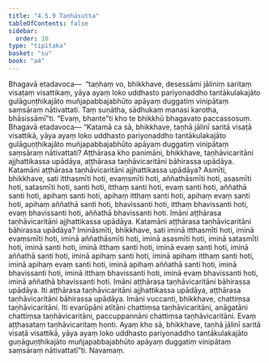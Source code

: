 ```yaml
---
title: "4.5.9 Taṇhāsutta"
tableOfContents: false
sidebar:
  order: 10
type: "tipitaka"
basket: "su"
book: "a4"
---
```



<DynamicBreadcrumb />

<Division number="199" book="a4">

<Paragraph number="1280" book="a4">
Bhagavā etadavoca—  “taṇhaṃ vo, bhikkhave, desessāmi jāliniṃ saritaṃ visaṭaṃ visattikaṃ, yāya ayaṃ loko uddhasto pariyonaddho tantākulakajāto gulāguṇṭhikajāto muñjapabbajabhūto apāyaṃ duggatiṃ vinipātaṃ saṃsāraṃ nātivattati. Taṃ suṇātha, sādhukaṃ manasi karotha, bhāsissāmī”ti. “Evaṃ, bhante”ti kho te bhikkhū bhagavato paccassosuṃ. Bhagavā etadavoca—
</Paragraph>

<Paragraph number="1281" book="a4">
“Katamā ca sā, bhikkhave, taṇhā jālinī saritā visaṭā visattikā, yāya ayaṃ loko uddhasto pariyonaddho tantākulakajāto gulāguṇṭhikajāto muñjapabbajabhūto apāyaṃ duggatiṃ vinipātaṃ saṃsāraṃ nātivattati? Aṭṭhārasa kho panimāni, bhikkhave, taṇhāvicaritāni ajjhattikassa upādāya, aṭṭhārasa taṇhāvicaritāni bāhirassa upādāya.
</Paragraph>

<Paragraph number="1282" book="a4">
Katamāni aṭṭhārasa taṇhāvicaritāni ajjhattikassa upādāya? Asmīti, bhikkhave, sati itthasmīti hoti, evaṃsmīti hoti, aññathāsmīti hoti, asasmīti hoti, satasmīti hoti, santi hoti, itthaṃ santi hoti, evaṃ santi hoti, aññathā santi hoti, apihaṃ santi hoti, apihaṃ itthaṃ santi hoti, apihaṃ evaṃ santi hoti, apihaṃ aññathā santi hoti, bhavissanti hoti, itthaṃ bhavissanti hoti, evaṃ bhavissanti hoti, aññathā bhavissanti hoti. Imāni aṭṭhārasa taṇhāvicaritāni ajjhattikassa upādāya.
</Paragraph>

<Paragraph number="1283" book="a4">
Katamāni aṭṭhārasa taṇhāvicaritāni bāhirassa upādāya? Imināsmīti, bhikkhave, sati iminā itthasmīti hoti, iminā evaṃsmīti hoti, iminā aññathāsmīti hoti, iminā asasmīti hoti, iminā satasmīti hoti, iminā santi hoti, iminā itthaṃ santi hoti, iminā evaṃ santi hoti, iminā aññathā santi hoti, iminā apihaṃ santi hoti, iminā apihaṃ itthaṃ santi hoti, iminā apihaṃ evaṃ santi hoti, iminā apihaṃ aññathā santi hoti, iminā bhavissanti hoti, iminā itthaṃ bhavissanti hoti, iminā evaṃ bhavissanti hoti, iminā aññathā bhavissanti hoti. Imāni aṭṭhārasa taṇhāvicaritāni bāhirassa upādāya.
</Paragraph>

<Paragraph number="1284" book="a4">
Iti aṭṭhārasa taṇhāvicaritāni ajjhattikassa upādāya, aṭṭhārasa taṇhāvicaritāni bāhirassa upādāya. Imāni vuccanti, bhikkhave, chattiṃsa taṇhāvicaritāni. Iti evarūpāni atītāni chattiṃsa taṇhāvicaritāni, anāgatāni chattiṃsa taṇhāvicaritāni, paccuppannāni chattiṃsa taṇhāvicaritāni. Evaṃ aṭṭhasataṃ taṇhāvicaritaṃ honti.
</Paragraph>

<Paragraph number="1285" book="a4">
Ayaṃ kho sā, bhikkhave, taṇhā jālinī saritā visaṭā visattikā, yāya ayaṃ loko uddhasto pariyonaddho tantākulakajāto guṇāguṇṭhikajāto muñjapabbajabhūto apāyaṃ duggatiṃ vinipātaṃ saṃsāraṃ nātivattatī”ti.

</Paragraph>
</Division>

<Paragraph number="1286" type="center" book="a4">
Navamaṃ.
</Paragraph>